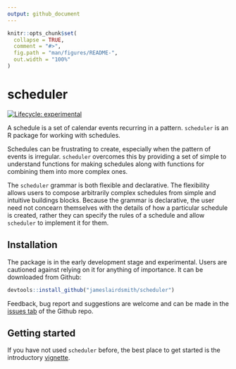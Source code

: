 ```yaml
---
output: github_document
---
```


<!-- README.md is generated from README.Rmd. Please edit that file -->

```r
knitr::opts_chunk$set(
  collapse = TRUE,
  comment = "#>",
  fig.path = "man/figures/README-",
  out.width = "100%"
)
```
# scheduler
<!-- badges: start -->
[![Lifecycle: experimental](https://img.shields.io/badge/lifecycle-experimental-orange.svg)](https://www.tidyverse.org/lifecycle/#experimental)
<!-- badges: end -->

A schedule is a set of calendar events recurring in a pattern. `scheduler` 
is an R package for working with schedules.

Schedules can be frustrating to create, especially when the pattern of events
is irregular. `scheduler` overcomes this by providing a set of simple to 
understand functions for making schedules along with functions for combining 
them into more complex ones. 

The `scheduler` grammar is both flexible and declarative. The flexibility 
allows users to compose arbitrarily complex schedules from simple and 
intuitive buildings blocks. Because the grammar is declarative, the user 
need not concearn themselves with the details of how a particular schedule 
is created, rather they can specify the rules of a schedule and allow 
`scheduler` to implement it for them.


## Installation

The package is in the early development stage and experimental. Users are 
cautioned against relying on it for anything of importance. It can be 
downloaded from Github:

```r
devtools::install_github("jameslairdsmith/scheduler")
```

Feedback, bug report and suggestions are welcome and can be made in the 
[issues tab](https://github.com/jameslairdsmith/scheduler/issues) of the Github
repo.

## Getting started

If you have not used `scheduler` before, the best place to get started is the
introductory [vignette](https://jameslairdsmith.github.io/scheduler/articles/intro.html).
